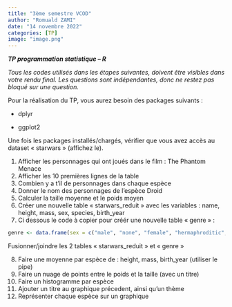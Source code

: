 ```yaml
---
title: "3ème semestre VCOD"
author: "Romuald ZAMI"
date: "14 novembre 2022"
categories: [TP]
image: "image.png"
---
```


***TP programmation statistique -- R***

*Tous les codes utilisés dans les étapes suivantes, doivent être visibles dans votre rendu final. Les questions sont indépendantes, donc ne restez pas bloqué sur une question.*

Pour la réalisation du TP, vous aurez besoin des packages suivants :

-   dplyr

-   ggplot2

Une fois les packages installés/chargés, vérifier que vous avez accès au dataset « starwars » (affichez le).

1)  Afficher les personnages qui ont joués dans le film : The Phantom Menace
2)  Afficher les 10 premières lignes de la table
3)  Combien y a t'il de personnages dans chaque espèce
4)  Donner le nom des personnages de l'espèce Droid
5)  Calculer la taille moyenne et le poids moyen
6)  Créer une nouvelle table « starwars_reduit » avec les variables : name, height, mass, sex, species, birth_year
7)  Ci dessous le code à copier pour créér une nouvelle table « genre » :

<!-- -->

```r
genre <- data.frame(sex = c("male", "none", "female", "hermaphroditic","NA"), sex_2022 = c("Homme", "Non prononcé", "Femme", "Bisexué",""))
```

Fusionner/joindre les 2 tables « starwars_reduit » et « genre » <!-- -->

8)  Faire une moyenne par espèce de : height, mass, birth_year (utiliser le pipe)
9)  Faire un nuage de points entre le poids et la taille (avec un titre)
10) Faire un histogramme par espèce
11) Ajouter un titre au graphique précedent, ainsi qu'un thème
12) Représenter chaque espèce sur un graphique
